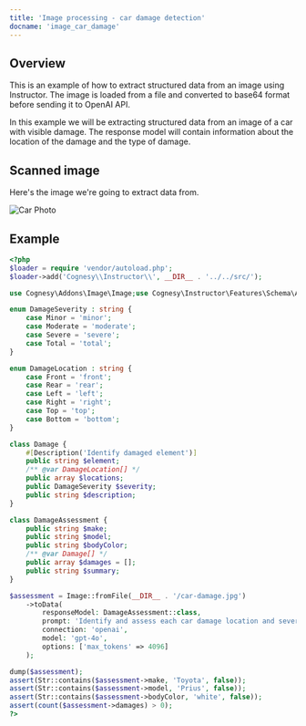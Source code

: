 ```yaml
---
title: 'Image processing - car damage detection'
docname: 'image_car_damage'
---
```


## Overview

This is an example of how to extract structured data from an image using
Instructor. The image is loaded from a file and converted to base64 format
before sending it to OpenAI API.

In this example we will be extracting structured data from an image of a car
with visible damage. The response model will contain information about the
location of the damage and the type of damage.

## Scanned image

Here's the image we're going to extract data from.

![Car Photo](/images/car-damage.jpg)


## Example

```php
<?php
$loader = require 'vendor/autoload.php';
$loader->add('Cognesy\\Instructor\\', __DIR__ . '../../src/');

use Cognesy\Addons\Image\Image;use Cognesy\Instructor\Features\Schema\Attributes\Description;use Cognesy\Utils\Str;

enum DamageSeverity : string {
    case Minor = 'minor';
    case Moderate = 'moderate';
    case Severe = 'severe';
    case Total = 'total';
}

enum DamageLocation : string {
    case Front = 'front';
    case Rear = 'rear';
    case Left = 'left';
    case Right = 'right';
    case Top = 'top';
    case Bottom = 'bottom';
}

class Damage {
    #[Description('Identify damaged element')]
    public string $element;
    /** @var DamageLocation[] */
    public array $locations;
    public DamageSeverity $severity;
    public string $description;
}

class DamageAssessment {
    public string $make;
    public string $model;
    public string $bodyColor;
    /** @var Damage[] */
    public array $damages = [];
    public string $summary;
}

$assessment = Image::fromFile(__DIR__ . '/car-damage.jpg')
    ->toData(
        responseModel: DamageAssessment::class,
        prompt: 'Identify and assess each car damage location and severity separately.',
        connection: 'openai',
        model: 'gpt-4o',
        options: ['max_tokens' => 4096]
    );

dump($assessment);
assert(Str::contains($assessment->make, 'Toyota', false));
assert(Str::contains($assessment->model, 'Prius', false));
assert(Str::contains($assessment->bodyColor, 'white', false));
assert(count($assessment->damages) > 0);
?>
```
